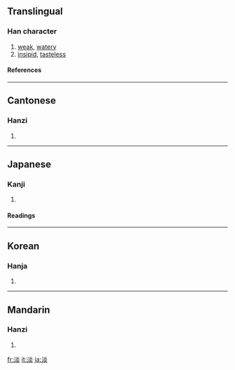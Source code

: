 {{see|澹}}

==Translingual==
===Han character===
{{Han char|rn=85|rad=水|as=08|sn=11|four=3918<sub>9</sub>|canj=水火火 (EFF)}}
# [[weak]], [[watery]]
# [[insipid]], [[tasteless]]
====References====
{{Han ref|kx=0630.180|dkj=17660|dj=1032.170|hdz=31660.080|uh=6DE1|ud=28129|bh=B248|bd=45640}}

----
==Cantonese==
===Hanzi===
{{yue-hanzi|jyut=|y=daam6, taam5}}
# {{defn|Cantonese}}

----
==Japanese==
===Kanji===
{{ja-kanji|grade=c|rs=水08}}
# {{defn|Japanese}} 
====Readings====
{{ja-readings|on=[[たん]] (tan), [[えん]] (en)|kun=[[あわい]] (awai), [[うすい]] (usui)}}

----
==Korean==
===Hanja===
{{ko-hanja|hangeul=담|eumhun=|rv=dam|mr=tam|y=tam}}
# {{defn|Korean}}

----
==Mandarin==
===Hanzi===
{{cmn-hanzi|pin=[[dàn]] ([[dan4]]), [[tán]] ([[tan2]]), [[yǎn]] ([[yan3]]), [[yàn]] ([[yan4]])|wg=tan<sup>4</sup>, t'an<sup>2</sup>, yen<sup>3</sup>, yen<sup>4</sup>}}
# {{defn|Mandarin}}

[[fr:淡]]
[[it:淡]]
[[ja:淡]]